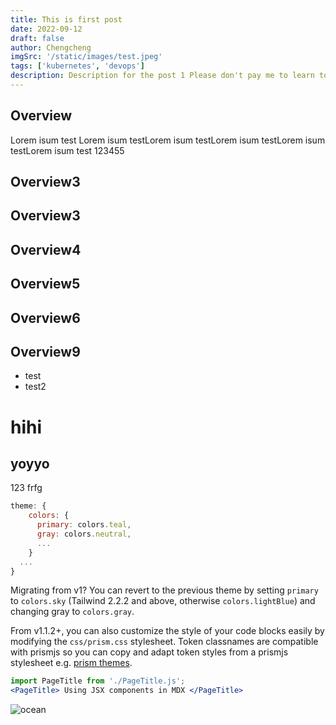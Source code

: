 ```yaml
---
title: This is first post
date: 2022-09-12
draft: false
author: Chengcheng
imgSrc: '/static/images/test.jpeg'
tags: ['kubernetes', 'devops']
description: Description for the post 1 Please don't pay me to learn to be a good painter
---
```


<TOCInline toc={props.toc} exclude="Overview" toHeading={2} />

## Overview

Lorem isum test Lorem isum testLorem isum testLorem isum testLorem isum testLorem isum test 123455

## Overview3

## Overview3

## Overview4

## Overview5

## Overview6

## Overview9
- test
- test2

# hihi
## yoyyo
123
frfg

```js:tailwind.config.js {1,3-4} showLineNumbers
theme: {
    colors: {
      primary: colors.teal,
      gray: colors.neutral,
      ...
    }
  ...
}
```

Migrating from v1? You can revert to the previous theme by setting `primary` to `colors.sky` (Tailwind 2.2.2 and above, otherwise `colors.lightBlue`) and changing gray to `colors.gray`.

From v1.1.2+, you can also customize the style of your code blocks easily by modifying the `css/prism.css` stylesheet. Token classnames are compatible with prismjs
so you can copy and adapt token styles from a prismjs stylesheet e.g. [prism themes](https://github.com/PrismJS/prism-themes).


```jsx
import PageTitle from './PageTitle.js';
<PageTitle> Using JSX components in MDX </PageTitle>
```

![ocean](/static/images/ocean.jpeg)